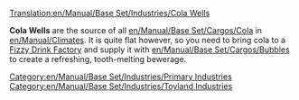[[Translation:en/Manual/Base Set/Industries/Cola Wells]]

{{en/Manual/Base Set/Industries/Industries|image=en/Manual/Base Set/Industries/ColaWells.png
|name=Cola Wells
|climates=[[en/Manual/Climates]]
|accepts=Nothing
|produces=[[en/Manual/Base Set/Cargos/Cola]]
|notes=Not present in other [[en/Manual/Climates]].
}}

'''Cola Wells''' are the source of all [[en/Manual/Base Set/Cargos/Cola]] in [[en/Manual/Climates]]. It is quite flat however, so you need to bring cola to a [[en/Manual/Base Set/Industries/Fizzy Drink Factory|Fizzy Drink Factory]] and supply it with [[en/Manual/Base Set/Cargos/Bubbles]] to create a refreshing, tooth-melting bewerage.

{{en/Manual/Base Set/Industries/Navbox Industries}}

[[Category:en/Manual/Base Set/Industries/Primary Industries]]
[[Category:en/Manual/Base Set/Industries/Toyland Industries]]